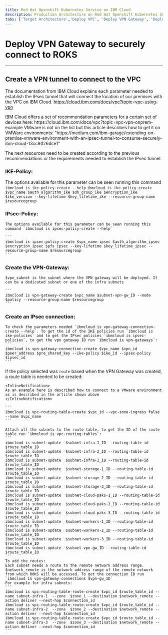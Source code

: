 ```yaml
---
title: Red Hat Openshift Kubernetes Service on IBM Cloud
description: Production Architecture on Red Hat Openshift Kubernetes Service
tabs: ['Target Architecture','Deploy VPC', 'Deploy VPN Gateway', 'Deploy ROKS', 'Deploy GitOps','Deploy Observability','Establish Security Perimeter']
---
```


# Deploy VPN Gateway to securely connect to ROKS
---

## Create a VPN  tunnel to connect to the VPC

The documentation from IBM Cloud explains each parameter needed to establish the IPsec tunnel that will connect the location of our premises with the VPC on IBM Cloud.
https://cloud.ibm.com/docs/vpc?topic=vpc-using-vpn

<InlineNotification>
IBM Cloud offers a set of recommendation parameters for a certain set of devices here:
https://cloud.ibm.com/docs/vpc?topic=vpc-vpn-onprem-example
</InlineNotification>

<InlineNotification kind="warning">
VMware is not on the list but this article describes how to get it on VMWare environments:
"https://medium.com/ibm-garage/extending-on-premise-vmware-environment-with-an-ipsec-tunnel-to-consume-securely-ibm-cloud-13cc9326dce1"
</InlineNotification>

The next resources need to be created according to the previous recommendations or the requirements needed to establish the IPsec tunnel.

### IKE-Policy:
The options available for this parameter can be seen running this command `ibmcloud is ike-policy-create --help`
    ```
    ibmcloud is ike-policy-create $vpc_name $auth_algorithm_ike $dh_group_ike $encryption_ike $ike_version --key-lifetime $key_lifetime_ike --resource-group-name $resourcegroup
    ```

### IPsec-Policy:
    The options available for this parameter can be seen running this command `ibmcloud is ipsec-policy-create --help`

    ```
    ibmcloud is ipsec-policy-create $vpc_name-ipsec $auth_algorithm_ipsec $encryption_ipsec $pfs_ipsec --key-lifetime $key_lifetime_ipsec --resource-group-name $resourcegroup
    ```

### Create the VPN-Gateway:
    $vpn_subnet is the subnet where the VPN gateway will be deployed. It can be a dedicated subnet or one of the infra subnets

    ```
    ibmcloud is vpn-gateway-create $vpc_name $subnet-vpn-gw_ID --mode $policy --resource-group-name $resourcegroup
    ```

### Create an IPsec connection:
    To check the parameters needed `ibmcloud is vpn-gateway-connection-create --help`. To get the id of the IKE policies run `ibmcloud is ike-policies` and to get the IPsec policies `ibmcloud is ipsec-policies`, to get the vpn gateway ID run `ibmcloud is vpn-gateways`:
    ```
    ibmcloud is vpn-gateway-connection-create $vpc_name $vpn_id $peer_address $pre_shared_key --ike-policy $ike_id --ipsec-policy $ipsec_id
    ```

If the policy selected was `route` based when the VPN Gateway was created, a route table is needed to be created:        
    
    <InlineNotification>
    As an example here is described how to connect to a VMware environment as is described in the article shown above
    </InlineNotification>
    
    ```
    ibmcloud is vpc-routing-table-create $vpc_id --vpc-zone-ingress false --name $vpc_name
    ```

    Attach all the subnets to the route table, to get the ID of the route table run `ibmcloud is vpc-routing-tables`:
    ```
    ibmcloud is subnet-update  $subnet-infra-1_ID --routing-table-id $route_table_ID
    ibmcloud is subnet-update  $subnet-infra-2_ID --routing-table-id $route_table_ID
    ibmcloud is subnet-update  $subnet-infra-3_ID --routing-table-id $route_table_ID
    ibmcloud is subnet-update  $subnet-storage-1_ID --routing-table-id $route_table_ID
    ibmcloud is subnet-update  $subnet-storage-2_ID --routing-table-id $route_table_ID
    ibmcloud is subnet-update  $subnet-storage-3_ID --routing-table-id $route_table_ID
    ibmcloud is subnet-update  $subnet-cloud-paks-1_ID --routing-table-id $route_table_ID
    ibmcloud is subnet-update  $subnet-cloud-paks-2_ID --routing-table-id $route_table_ID
    ibmcloud is subnet-update  $subnet-cloud-paks-3_ID --routing-table-id $route_table_ID
    ibmcloud is subnet-update  $subnet-workers-1_ID --routing-table-id $route_table_ID
    ibmcloud is subnet-update  $subnet-workers-2_ID --routing-table-id $route_table_ID
    ibmcloud is subnet-update  $subnet-workers-3_ID --routing-table-id $route_table_ID
    ibmcloud is subnet-update  $subnet-vpn-gw_ID --routing-table-id $route_table_ID
    ```
    To add the routes:
    Each subnet needs a route to the remote network address range. $network_remote is the network address range of the remote network from which ROKS will be accessed. To get the connection ID run `ibmcloud is vpn-gateway-connections $vpn-gw_ID`
    For example for infra subnets:
    ```
    ibmcloud is vpc-routing-table-route-create $vpc_id $route_table_id --name subnet-infra-1  --zone  $zone_1 --destination $network_remote --action deliver --next-hop $connection_id
    ibmcloud is vpc-routing-table-route-create $vpc_id $route_table_id --name subnet-infra-2  --zone  $zone_2 --destination $network_remote --action deliver --next-hop $connection_id
    ibmcloud is vpc-routing-table-route-create $vpc_id $route_table_id --name subnet-infra-3  --zone  $zone_3 --destination $network_remote --action deliver --next-hop $connection_id
    ```


